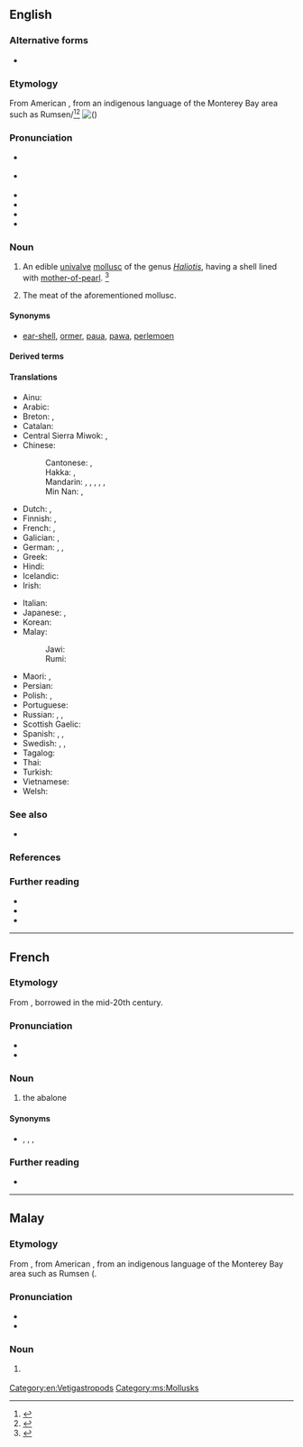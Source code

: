 {{also|Abalone}}
==English==
{{was wotd|2006|December|30}}

===Alternative forms===
* {{l|en|avalone}} {{qualifier|obsolete}}

===Etymology===
From American {{bor|en|es|abulón}}, from an indigenous language of the Monterey Bay area such as Rumsen/{{der|en|css|aulun|aūlun|red abalone}}<ref>{{R:Dictionary.com}}</ref><ref>{{R:Merriam Webster Online}}</ref>
[[Image:Pinkabalone_300.jpg|thumb|right|{{vern|pink abalone}} ({{taxlink|Haliotis corrugata|species|ver=220906}})]]

===Pronunciation===
* {{a|RP}} {{IPA|en|/æb.əˈləʊ.ni/}}
* {{a|GenAm}} {{IPA|en|/æb.əˈloʊ.ni/}}
* {{audio|en|en-us-abalone.ogg|Audio (US)}}
* {{audio|en|en-ca-abalone.ogg|Audio (CA)}}
* {{audio|en|EN-AU ck1 abalone.ogg|Audio (AU)}}
* {{audio|en|En-au-abalone.ogg|Audio (AU)}}

===Noun===
{{en-noun|-|s}}

# {{lb|en|North America|Australia}} An edible [[univalve]] [[mollusc]] of the genus ''[[Haliotis]]'', having a shell lined with [[mother-of-pearl]]. {{defdate|from mid-19th century}}<ref>{{R:SOED5|page=1}}</ref>
# {{lb|en|North America|Australia}} The meat of the aforementioned mollusc. {{defdate|from mid-19th century}}

====Synonyms====
* {{qualifier|UK}} [[ear-shell]], {{qualifier|Guernsey}} [[ormer]], {{qualifier|New Zealand}} [[paua]], [[pawa]], {{qualifier|South Africa}} [[perlemoen]]

====Derived terms====
{{der2|en
|black abalone
|Chilean abalone
}}

====Translations====
{{trans-top|edible univalve mollusc}}
* Ainu: {{t|ain|アィペ}}
* Arabic: {{t|ar|أُذُن اَلْبَحْر|f}}
* Breton: {{t-check|br|ourmel}}, {{qualifier|collective noun}} {{t+check|br|ourmelenn|f}}
* Catalan: {{t|ca|orella de mar|f}}
* Central Sierra Miwok: {{t|csm|hásˑyny-}}, {{t|csm|hás·yny-}}
* Chinese:
*: Cantonese: {{t|yue|鮑魚}}, {{t|yue|鲍鱼|tr=baau1 jyu4-2}}
*: Hakka: {{t|hak|鮑魚}}, {{t|hak|鲍鱼|tr=pâu-ǹg}}
*: Mandarin: {{t+|cmn|鮑魚}}, {{t+|cmn|鲍鱼|tr=bàoyú}}, {{t+|cmn|石決明}}, {{t+|cmn|石决明|tr=shíjuémíng}}, {{t+|cmn|鰒魚}}, {{t+|cmn|鳆鱼|tr=fùyú}} {{qualifier|archaic}}
*: Min Nan: {{t|nan|鮑魚}}, {{t|nan|鲍鱼|tr=pau-hî, pau-hû}}
* Dutch: {{t|nl|zeeoor}}, {{t|nl|abalone|m}}
* Finnish: {{t+|fi|merikorva}}, {{t+|fi|abaloni}}
* French: {{t+|fr|ormeau|m}}, {{t+|fr|haliotide|f}}
* Galician: {{t+|gl|peneira|f}}, {{t|gl|orella de mar|f}}
* German: {{t+|de|Abalone|f}}, {{t|de|Meerohr|n}}, {{t+|de|Seeohr|n}}
* Greek: {{t|el|αυτί της θάλασσας|f|tr=aftí tis thálassas}}
* Hindi: {{t|hi|कर्णशुक्ति|f}}
* Icelandic: {{t|is|sæeyra}}
* Irish: {{t|ga|cluas mhara|f}}
{{trans-mid}}
* Italian: {{t|it|abalone}}
* Japanese: {{t+|ja|鮑|tr=[[あわび]], awabi}}, {{t|ja|アワビ|tr=awabi}}
* Korean: {{t+|ko|전복}}
* Malay:
*: Jawi: {{t|ms|ابالوني}}
*: Rumi: {{t+|ms|abalone}}
* Maori: {{t|mi|pāua}}, {{t|mi|marapeka}}
* Persian: {{t|fa|گوش دریا|tr=guš daryā}}
* Polish: {{t|pl|słuchotka|f}}, {{t|pl|ucho morskie|n}}
* Portuguese: {{t+|pt|haliote|m}}
* Russian: {{t|ru|абало́н|m}}, {{t|ru|галио́тис|m}}, {{t|ru|морско́е у́шко|n}}
* Scottish Gaelic: {{t|gd|cluas-mhara|f}}
* Spanish: {{t|es|oreja de mar|f}}, {{t+|es|abulón|m}}, {{t+|es|loco|m}}
* Swedish: {{t+|sv|havsöra|n}}, {{t|sv|abalone}}, {{t+|sv|öronsnäcka|c}}
* Tagalog: {{t|tl|kabibing-tainga}}
* Thai: {{t|th|หอยเป๋าฮื้อ}}
* Turkish: {{t+|tr|denizkulağı}}
* Vietnamese: {{t+|vi|bào ngư}}
* Welsh: {{t|cy|clust fôr|f}}
{{trans-bottom}}

===See also===
* {{l|en|paua}}

===References===
<references/>

===Further reading===
* {{R:Britannica 1911|Abalone}}
* {{pedia|Abalone}}
* {{R:OneLook}}

[[Category:en:Vetigastropods]]

----

==French==

===Etymology===
From {{bor|fr|en|abalone}}, borrowed in the mid-20th century.

===Pronunciation===
* {{fr-IPA}}
* {{audio|fr|LL-Q150 (fra)-Mecanautes-abalone.wav|Audio}}

===Noun===
{{fr-noun|m}}

# {{lb|fr|gastronomy|uncommon}} the abalone

====Synonyms====
* {{sense|more usual terms for "abalone"}} {{l|fr|ormeau}}, {{l|fr|haliotis}}, {{l|fr|haliotide}}, {{l|fr|oreille de mer}}

===Further reading===
* {{R:TLFi}}

{{C|fr|Mollusks}}

----

==Malay==

===Etymology===
From {{bor|ms|en|abalone}}, from American {{der|ms|es|abulón}}, from an indigenous language of the Monterey Bay area such as Rumsen ({{der|ms|css|aulun|aūlun|red abalone}}.

===Pronunciation===
* {{IPA|ms|[abalone]}}
* {{rhymes|ms|ne|e}}

===Noun===
{{head|ms|noun|Jawi spelling|ابالوني|plural|abalone-abalone}}

# {{l|en|abalone}} {{gloss|edible univalve mollusc}}

[[Category:ms:Mollusks]]